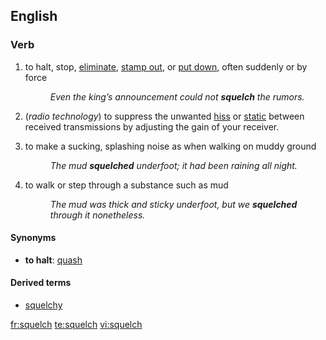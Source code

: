 ==English==

===Verb===
{{en-verb|squelch|es}}

# {{context|transitive|US}} to halt, stop, [[eliminate]], [[stamp out]], or [[put down]], often suddenly or by force
#:''Even the king’s announcement could not '''squelch''' the rumors.''
# {{transitive}} (''radio technology'') to suppress the unwanted [[hiss]] or [[static]] between received transmissions by adjusting the gain of your receiver.
# {{context|intransitive|UK}} to make a sucking, splashing noise as when walking on muddy ground
#: ''The mud '''squelched''' underfoot; it had been raining all night.''
# {{context|intransitive|UK}} to walk or step through a substance such as mud
#: ''The mud was thick and sticky underfoot, but we '''squelched''' through it nonetheless.''

====Synonyms====
* '''to halt''': [[quash]]

====Derived terms====
*[[squelchy]]

[[fr:squelch]]
[[te:squelch]]
[[vi:squelch]]